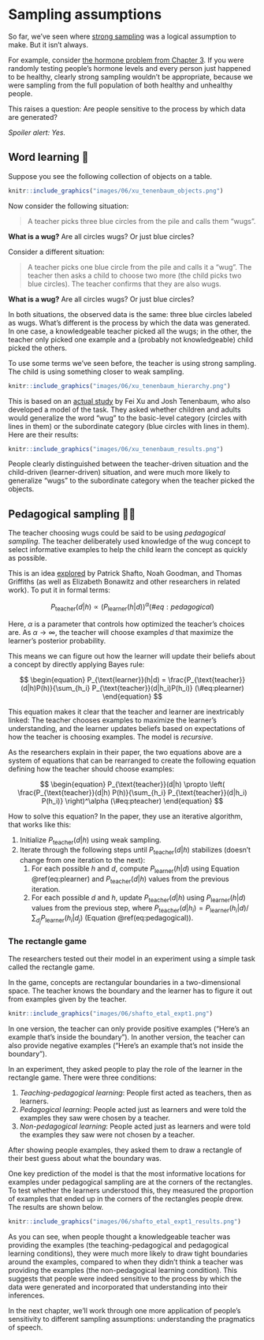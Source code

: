 # Sampling assumptions

So far, we've seen  where [strong sampling](#weak-strong-sampling) was a logical assumption to make. But it isn't always.

For example, consider [the hormone problem from Chapter 3](#hormones). If you were randomly testing people's hormone levels and every person just happened to be healthy, clearly strong sampling wouldn't be appropriate, because we were sampling from the full population of both healthy and unhealthy people.

This raises a question: Are people sensitive to the process by which data are generated?

*Spoiler alert: Yes.*

## Word learning 💬

Suppose you see the following collection of objects on a table.

```r
knitr::include_graphics("images/06/xu_tenenbaum_objects.png")
```

Now consider the following situation:

> A teacher picks three blue circles from the pile and calls them "wugs". 

**What is a wug?** Are all circles wugs? Or just blue circles?

Consider a different situation:

> A teacher picks one blue circle from the pile and calls it a "wug". The teacher then asks a child to choose two more (the child picks two blue circles). The teacher confirms that they are also wugs.

**What is a wug?** Are all circles wugs? Or just blue circles?

In both situations, the observed data is the same: three blue circles labeled as wugs. What's different is the process by which the data was generated. In one case, a knowledgeable teacher picked all the wugs; in the other, the teacher only picked one example and a (probably not knowledgeable) child picked the others.

To use some terms we've seen before, the teacher is using strong sampling. The child is using something closer to weak sampling.

```r
knitr::include_graphics("images/06/xu_tenenbaum_hierarchy.png")
```

This is based on an [actual study](http://web.mit.edu/cocosci/archive/Papers/devsci07_xu_tenenbaum.pdf) by Fei Xu and Josh Tenenbaum, who also developed a model of the task. They asked whether children and adults would generalize the word "wug" to the basic-level category (circles with lines in them) or the subordinate category (blue circles with lines in them). Here are their results:

```r
knitr::include_graphics("images/06/xu_tenenbaum_results.png")
```

People clearly distinguished between the teacher-driven situation and the child-driven (learner-driven) situation, and were much more likely to generalize "wugs" to the subordinate category when the teacher picked the objects.


## Pedagogical sampling 🧑‍🏫

The teacher choosing wugs could be said to be using *pedagogical sampling*. The teacher deliberately used knowledge of the wug concept to select informative examples to help the child learn the concept as quickly as possible.

This is an idea [explored](http://shaftolab.com/assets/papers/shaftogg14.pdf) by Patrick Shafto, Noah Goodman, and Thomas Griffiths (as well as Elizabeth Bonawitz and other researchers in related work). To put it in formal terms:

$$
\begin{equation}
P_{\text{teacher}}(d|h) \propto (P_{\text{learner}}(h|d))^\alpha
(\#eq:pedagogical)
\end{equation}
$$

Here, $\alpha$ is a parameter that controls how optimized the teacher's choices are. As $\alpha \rightarrow \infty$, the teacher will choose examples $d$ that maximize the learner's posterior probability.

This means we can figure out how the learner will update their beliefs about a concept by directly applying Bayes rule:

$$
\begin{equation}
  P_{\text{learner}}(h|d) = \frac{P_{\text{teacher}}(d|h)P(h)}{\sum_{h_i} P_{\text{teacher}}(d|h_i)P(h_i)}
(\#eq:plearner)
\end{equation}
$$

This equation makes it clear that the teacher and learner are inextricably linked: The teacher chooses examples to maximize the learner's understanding, and the learner updates beliefs based on  expectations of how the teacher is choosing examples. The model is *recursive*.

As the researchers explain in their paper, the two equations above are a system of equations that can be rearranged to create the following equation defining how the teacher should choose examples:

$$
\begin{equation}
  P_{\text{teacher}}(d|h) \propto \left( \frac{P_{\text{teacher}}(d|h) P(h)}{\sum_{h_i} P_{\text{teacher}}(d|h_i) P(h_i)} \right)^\alpha
(\#eq:pteacher)
\end{equation}
$$

How to solve this equation? In the paper, they use an iterative algorithm, that works like this:

1. Initialize $P_{\text{teacher}}(d|h)$ using weak sampling.
2. Iterate through the following steps until $P_{\text{teacher}}(d|h)$ stabilizes (doesn't change from one iteration to the next):
    1. For each possible $h$ and $d$, compute $P_{\text{learner}}(h|d)$ using Equation \@ref(eq:plearner) and $P_{\text{teacher}}(d|h)$ values from the previous iteration.
    2. For each possible $d$ and $h$, update $P_{\text{teacher}}(d|h)$ using $P_{\text{learner}}(h|d)$ values from the previous step, where $P_{\text{teacher}}(d|h_i) = P_{\text{learner}}(h_i|d) / \sum_{d_j} P_{\text{learner}}(h_i|d_j)$ (Equation \@ref(eq:pedagogical)).


### The rectangle game

The researchers tested out their model in an experiment using a simple task called the rectangle game.

In the game, concepts are rectangular boundaries in a two-dimensional space. The teacher knows the boundary and the learner has to figure it out from examples given by the teacher.

```r
knitr::include_graphics("images/06/shafto_etal_expt1.png")
```

In one version, the teacher can only provide positive examples ("Here's an example that's inside the boundary"). In another version, the teacher can also provide negative examples ("Here's an example that's not inside the boundary").

In an experiment, they asked people to play the role of the learner in the rectangle game. There were three conditions:

1. *Teaching-pedagogical learning*: People first acted as teachers, then as learners.
2. *Pedagogical learning*: People acted just as learners and were told the examples they saw were chosen by a teacher.
3. *Non-pedagogical learning*: People acted just as learners and were told the examples they saw were not chosen by a teacher.

After showing people examples, they asked them to draw a rectangle of their best guess about what the boundary was.

One key prediction of the model is that the most informative locations for examples under pedagogical sampling are at the corners of the rectangles. To test whether the learners understood this, they measured the proportion of examples that ended up in the corners of the rectangles people drew. The results are shown below.

```r
knitr::include_graphics("images/06/shafto_etal_expt1_results.png")
```

As you can see, when people thought a knowledgeable teacher was providing the examples (the teaching-pedagogical and pedagogical learning conditions), they were much more likely to draw tight boundaries around the examples, compared to when they didn't think a teacher was providing the examples (the non-pedagogical learning condition). This suggests that people were indeed sensitive to the process by which the data were generated and incorporated that understanding into their inferences.

In the next chapter, we'll work through one more application of people's sensitivity to different sampling assumptions: understanding the pragmatics of speech.